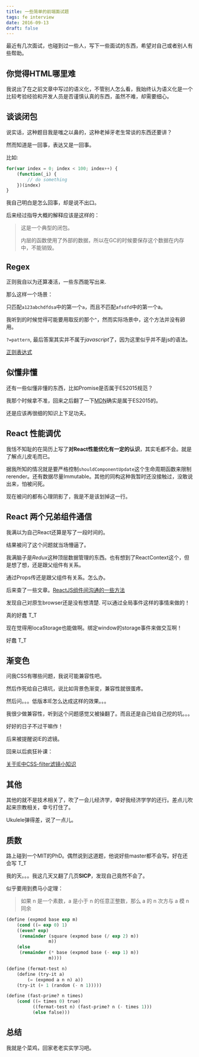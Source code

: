 ```yaml
---
title: 一些简单的前端面试题
tags: fe interview
date: 2016-09-13
draft: false
---
```


最近有几次面试，也碰到过一些人，写下一些面试的东西，希望对自己或者别人有些帮助。

## 你觉得HTML哪里难

我说出了在之前文章中写过的语义化，不管别人怎么看，我始终认为语义化是一个比较考验经验和开发人员是否谨慎认真的东西，虽然不难，却需要细心。

## 谈谈闭包

说实话，这种题目我是嗤之以鼻的，这种老掉牙老生常谈的东西还要讲？

然而知道是一回事，表达又是一回事。

比如:

```js
for(var index = 0; index < 100; index++) {
    (function(_i) {
        // do something
    })(index)
}
```

我自己明白是怎么回事，却是说不出口。

后来经过指导大概的解释应该是这样的：

> 这是一个典型的闭包。
>
> 内层的函数使用了外部的数据，所以在GC的时候要保存这个数据在内存中，不能销毁。

## Regex

正则我自以为还算凑活，一些东西能写出来.

那么这样一个场景：

只匹配`a123abchdfdsa`中的第一个`a`，而且不匹配`afsdfd`中的第一个a。

我听到的时候觉得可能要用取反的那个`^`，然而实际场景中，这个方法并没有卵用。

`?=pattern`, 最后答案其实并不属于*javascript*了，因为这里似乎并不是js的语法。

[正则表达式](https://zh.wikipedia.org/wiki/%E6%AD%A3%E5%88%99%E8%A1%A8%E8%BE%BE%E5%BC%8F)

## 似懂非懂

还有一些似懂非懂的东西，比如Promise是否属于ES2015规范？

我那个时候拿不准，回来之后翻了一下[MDN](https://developer.mozilla.org/en-US/docs/Web/JavaScript/Reference/Global_Objects/Promise)确实是属于ES2015的。

还是应该再很细的知识上下足功夫。

## React 性能调优

我恬不知耻的在简历上写了**对React性能优化有一定的认识**，其实毛都不会。就是了解点儿皮毛而已。

据我所知的情况就是要严格控制`shouldComponentUpdate`这个生命周期函数来限制rerender。还有数据尽量Immutable。其他的同构这种我暂时还没接触过，没敢说出来，怕被问死。

现在被问的都有心理阴影了，我是不是该划掉这一行。

## React 两个兄弟组件通信

我满以为自己React还算是写了一段时间的。

结果被问了这个问题就当场懵逼了。

我满脑子是*Redux*这种顶层数据管理的东西。也有想到了ReactContext这个，但是想了想，还是跟父组件有关系。

通过Props传还是跟父组件有关系。怎么办。

后来查了一些文章。[ReactJS组件间沟通的一些方法](http://www.alloyteam.com/2016/01/some-methods-of-reactjs-communication-between-components/)

发现自己对原生browser还是没有想清楚. 可以通过全局事件这样的事情来做的！

真的好蠢 T_T

现在觉得用locaStorage也能做啊。绑定window的storage事件来做交互啊！

好蠢 T_T

## 渐变色

问我CSS有哪些问题，我说可能兼容性吧。

然后作死给自己填坑，说比如背景色渐变，兼容性就很蛋疼。

然后问。。。低版本IE怎么达成这样的效果。。。

我很少做兼容性，听到这个问题感觉又被操翻了。而且还是自己给自己挖的坑。。。

好好的日子不过干嘛作！

后来被提醒说IE的滤镜。

回来以后疯狂补课：

[关于IE中CSS-filter滤镜小知识](https://www.qianduan.net/guan-yu-ie-zhong-css-filter-lv-jing-xiao-zhi-shi/)

## 其他

其他的就不是技术相关了，吹了一会儿经济学，幸好我经济学学的还行。差点儿吹起来宗教相关，幸亏打住了。

Ukulele弹得差，说了一点儿。

## 质数

路上碰到一个MIT的PhD。偶然说到这道题，他说好些master都不会写。好在还会写 T_T

我的天。。。我这几天又翻了几页**SICP**，发现自己竟然不会了。

似乎要用到费马小定理：

> 如果 n 是一个素数，a 是小于 n 的任意正整数，那么 a 的 n 次方与 a 模 n 同余

```scheme
(define (expmod base exp m)
    (cond ((= exp 0) 1)
    ((even? exp)
     (remainder (square (expmod base (/ exp 2) m))
                m))
    (else
     (remainder (* base (expmod base (- exp 1) m))
                m))))

(define (fermat-test n)
    (define (try-it a)
        (= (expmod a n n) a))
    (try-it (+ 1 (random (- n 1)))))

(define (fast-prime? n times)
    (cond ((= times 0) true)
          ((fermat-test n) (fast-prime? n (- times 1)))
          (else false)))
```

## 总结

我就是个菜鸡，回家老老实实学习吧。

